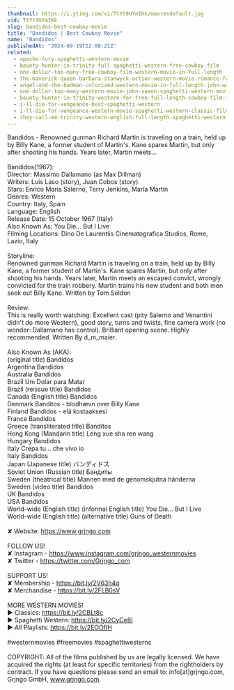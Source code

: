 ```yaml
---
thumbnail: https://i.ytimg.com/vi/TtYt9UYmIKk/maxresdefault.jpg
vid: TtYt9UYmIKk
slug: bandidos-best-cowboy-movie
title: "Bandidos | Best Cowboy Movie"
name: "Bandidos"
publishedAt: "2024-09-19T22:00:21Z"
related:
  - apache-fury-spaghetti-western-movie
  - bounty-hunter-in-trinity-full-spaghetti-western-free-cowboy-film
  - one-dollar-too-many-free-cowboy-film-western-movie-in-full-length
  - the-maverick-queen-barbara-stanwyck-action-western-movie-romance-full-length
  - angel-and-the-badman-colorized-western-movie-in-full-length-john-wayne
  - one-dollar-too-many-western-movie-john-saxon-spaghetti-western-movie-cowboy-film-english
  - bounty-hunter-in-trinity-western-for-free-full-length-cowboy-film-italo-western
  - i-ll-die-for-vengeance-best-spaghetti-western
  - i-ll-die-for-vengeance-western-movie-spaghetti-western-classic-film-free-cowboy-movie
  - they-call-me-trinity-western-english-full-length-spaghetti-western-film-full-movie
---
```


Bandidos - Renowned gunman Richard Martin is traveling on a train, held up by Billy Kane, a former student of Martin's. Kane spares Martin, but only after shooting his hands. Years later, Martin meets...<br />
<br />
Bandidos(1967):<br />
Director: Massimo Dallamano (as Max Dillman)<br />
Writers: Luis Laso (story), Juan Cobos (story)<br />
Stars: Enrico Maria Salerno, Terry Jenkins, María Martín <br />
Genres: Western <br />
Country: Italy, Spain<br />
Language: English<br />
Release Date: 15 October 1967 (Italy)<br />
Also Known As: You Die... But I Live<br />
Filming Locations: Dino De Laurentiis Cinematografica Studios, Rome, Lazio, Italy <br />
<br />
Storyline:<br />
Renowned gunman Richard Martin is traveling on a train, held up by Billy Kane, a former student of Martin's. Kane spares Martin, but only after shooting his hands. Years later, Martin meets an escaped convict, wrongly convicted for the train robbery. Martin trains his new student and both men seek out Billy Kane. Written by Tom Seldon<br />
<br />
Review:<br />
This is really worth watching: Excellent cast (pity Salerno and Venantini didn't do more Western), good story, turns and twists, fine camera work (no wonder: Dallamano has control). Brilliant opening scene. Highly recommended. Written By d_m_maier.<br />
<br />
Also Known As (AKA):<br />
(original title) Bandidos<br />
Argentina Bandidos<br />
Australia Bandidos<br />
Brazil Um Dolar para Matar<br />
Brazil (reissue title) Bandidos<br />
Canada (English title) Bandidos<br />
Denmark Banditos - blodhævn over Billy Kane<br />
Finland Bandidos - elä kostaaksesi<br />
France Bandidos<br />
Greece (transliterated title) Banditos<br />
Hong Kong (Mandarin title) Leng xue sha ren wang<br />
Hungary Bandidos<br />
Italy Crepa tu... che vivo io<br />
Italy Bandidos<br />
Japan (Japanese title) バンディドス<br />
Soviet Union (Russian title) Бандиты<br />
Sweden (theatrical title) Mannen med de genomskjutna händerna<br />
Sweden (video title) Bandidos<br />
UK Bandidos<br />
USA Bandidos<br />
World-wide (English title) (informal English title) You Die... But I Live<br />
World-wide (English title) (alternative title) Guns of Death<br />
<br />
✘ Website: https://www.grjngo.com<br />
<br />
FOLLOW US!<br />
✘ Instagram - https://www.instagram.com/grjngo_westernmovies<br />
✘ Twitter - https://twitter.com/Grjngo_com<br />
<br />
SUPPORT US!<br />
✘ Membership - https://bit.ly/2V63h4q<br />
✘ Merchandise - https://bit.ly/2FLB0sV<br />
<br />
MORE WESTERN MOVIES! <br />
► Classics: https://bit.ly/2CBLt8c <br />
► Spaghetti Western: https://bit.ly/2CyCe8I <br />
► All Playlists: https://bit.ly/2EOOfIH <br />
<br />
#westernmovies #freemovies #spaghettiwesterns<br />
<br />
COPYRIGHT: All of the films published by us are legally licensed. We have acquired the rights (at least for specific territories) from the rightholders by contract. If you have questions please send an email to: info[at]grjngo.com, Grjngo GmbH, www.grjngo.com.